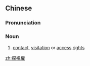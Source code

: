 {{also|探视权}}
==Chinese==
{{zh-forms|s=探视权|type=21}}

===Pronunciation===
{{zh-pron
|m=tànshìquán
|cat=n
}}

===Noun===
{{zh-noun}}

# [[contact]], [[visitation]] or [[access]] [[right]]s {{gloss|to a child, or divorced parents}}

[[zh:探視權]]